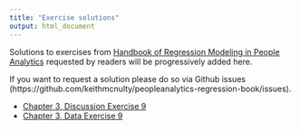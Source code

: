 ```yaml
---
title: "Exercise solutions"
output: html_document
---
```


Solutions to exercises from [Handbook of Regression Modeling in People Analytics](http://peopleanalytics-regression-book.org) requested by readers will be progressively added here.

If you want to request a solution please do so via Github issues (https://github.com/keithmcnulty/peopleanalytics-regression-book/issues).

* [Chapter 3, Discussion Exercise 9](c3_de9.html)
* [Chapter 3, Data Exercise 9](c3_e9.html)
